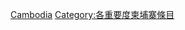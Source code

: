 {{Emptycat}}
{{Articles by Importance|topic=柬埔寨|project=柬埔寨|format=toc}}

[[Category:未知重要度東南亞条目|Cambodia]]
[[Category:各重要度柬埔寨條目‎|Category:各重要度柬埔寨條目‎]]